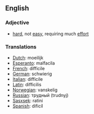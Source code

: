 ==English==
===Adjective===
*[[hard]], not [[easy]], requiring much [[effort]]

===Translations===
*[[Dutch]]: moeilijk
*[[Esperanto]]: malfacila
*[[French]]: difficile
*[[German]]: schwierig
*[[Italian]]: difficile
*[[Latin]]: difficilis
*[[Norwegian]]: vanskelig
*[[Russian]]: трудный (trudnyj)
*[[Sasxsek]]: ratini
*[[Spanish]]: dificíl